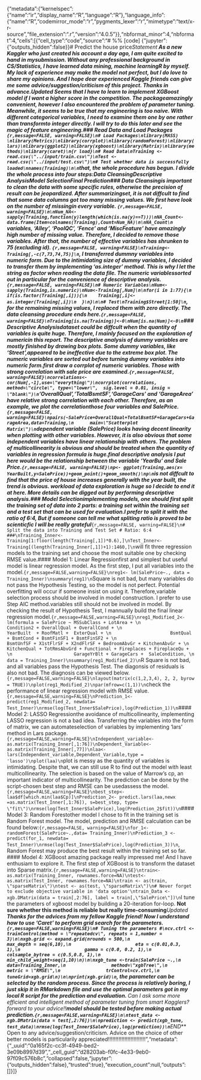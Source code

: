 {"metadata":{"kernelspec":{"name":"ir","display_name":"R","language":"R"},"language_info":{"name":"R","codemirror_mode":"r","pygments_lexer":"r","mimetype":"text/x-r-source","file_extension":".r","version":"4.0.5"}},"nbformat_minor":4,"nbformat":4,"cells":[{"cell_type":"code","source":"# %% [code] {\"jupyter\":{\"outputs_hidden\":false}}\n# Predict the house price\n**Statement** As a new Kaggler who just created his account a day ago, I am quite excited to hand in my\nfirst submission. Without any professional background in CS/Statistics, I have learned data mining, machine learning\nand R by myself. My lack of experience may make the model not perfect, but I do love to share my opinions. And I hope \nmy dear experienced Kaggle friends can give me some advice/suggestion/criticism of this project. Thanks in advance.\n\n**Updated** Seems that I have to learn to implement XGBoost model if I want a higher score in the competition. The package\nis amazingly convenient, however I also encountered the problem of parameter tuning. Meanwhile, it seems to be true that my \nfeature engineering is too naive. With different categorical variables, I need to examine them one by one rather than transform\nthem to integer directly. I will try to do this later and see the magic of feature engineering.\n\n### Read Data and Load Packages \n\n```{r,message=FALSE, warning=FALSE}\n# Load Packages\nlibrary(MASS) \nlibrary(Metrics)\nlibrary(corrplot)\nlibrary(randomForest)\nlibrary(lars)\nlibrary(ggplot2)\nlibrary(xgboost)\nlibrary(Matrix)\nlibrary(methods)\nlibrary(caret)\n```\n```{r load}\n# Read Data\nTraining <- read.csv(\"../input/train.csv\")\nTest <- read.csv(\"../input/test.csv\")\n# Test whether data is successfully loaded\nnames(Training)\n\n```\n\nAfter that, the whole procedure has begun. I divide the whole process into four steps:\n\n* Data Cleansing\n* Descriptive Analysis\n* Model Selection\n* Final Prediction\n\n\n### Data Cleansing\nIt is important to clean the data with some specific rules, otherwise the precision of result can be jeopardized. After summarizing\ntraining set, it is not diffcult to find that some data columns got too many missing values. We first have look on the number of missing\nvalues in every variable. \n\n\n```{r,message=FALSE, warning=FALSE}\n\nNum_NA<-sapply(Training,function(y)length(which(is.na(y)==T)))\nNA_Count<- data.frame(Item=colnames(Training),Count=Num_NA)\n\nNA_Count\n```\n\nAmong 1460 variables, 'Alley',  'PoolQC', 'Fence' and 'MiscFeature' have amazingly high number of missing value. Therefore, I \nhave decided to remove those variables. After that, the number of effective variables has shrunken to 75 (excluding id). \n\n```{r,message=FALSE, warning=FALSE}\nTraining<- Training[,-c(7,73,74,75)]\n```\nThen, I transferred dummny variables into numeric form. Due to the intimidating size of dummy variables, I decided to transfer them \ndirectly by implementing 'as.integer' method. This is why I let the string as factor when reading the data file. The numeric variables\nare sorted out in particular for the convenience of descriptive analysis.\n\n```{r,message=FALSE, warning=FALSE}\n# Numeric Variables\nNum<-sapply(Training,is.numeric)\nNum<-Training[,Num]\n\nfor(i in 1:77){\n  if(is.factor(Training[,i])){\n    Training[,i]<-as.integer(Training[,i])\n  }\n}\n\n# Test\nTraining$Street[1:50]\n```\nFinally, for the remaining missing values, I replaced them with zero directly. The data cleansing procedure ends here.\n\n```{r,message=FALSE, warning=FALSE}\nTraining[is.na(Training)]<-0\nNum[is.na(Num)]<-0\n```\n### Descriptive Analysis\n\nExploring dataset could be diffcult when the quantity of variables is quite huge. Therefore, I mainly focused on the exploration of numeric\nvariables in this report. The descriptive analysis of dummy variables are mostly finished by drawing box plots. Some dummy variables, like 'Street',\nare appeared to be ineffective due to the extreme box plot. The numeric variables are sorted out before turning dummy variables into numeric form.\n\nWe first draw a corrplot of numeric variables. Those with strong correlation with sale price are examined.\n```{r,message=FALSE, warning=FALSE}\ncorrelations<- cor(Num[,-1],use=\"everything\")\ncorrplot(correlations, method=\"circle\", type=\"lower\",  sig.level = 0.01, insig = \"blank\")\n```\n'OverallQual','TotalBsmtSF','GarageCars' and 'GarageArea' have relative strong correlation with each other. Therefore, as an example, we plot the correlation\namong those four variables and SalePrice.\n```{r,message=FALSE, warning=FALSE}\npairs(~SalePrice+OverallQual+TotalBsmtSF+GarageCars+GarageArea,data=Training,\n      main=\"Scatterplot Matrix\")\n```\nThe dependent variable (SalePrice) looks having decent linearity when plotting with other variables. However, it is also obvious that some independent variables \nalso have linear relationship with others. The problem of multicollinearity is obvious and should be treated when the quantity of variables in regression formula is huge.\n\nThe final descriptive analysis I put here would be the relationship between the variable 'YearBu' and Sale Price.\n\n```{r,message=FALSE, warning=FALSE}\np<- ggplot(Training,aes(x= YearBuilt,y=SalePrice))+geom_point()+geom_smooth()\np\n```\nIt is not diffcult to find that the price of house increases generally with the year built, the trend is obvious. \n\nThe workload of data exploration is huge so I decide to end it at here. More details can be digged out by performing descriptive analysis.\n\n### Model Selection\n\nBefore implementing models, one should first split the training set of data into 2 parts: a training set within the training set and a test set that can be used for evaluation.\nPersonally I prefer to split it with the ratio of 6:4, ***But if someone can tell me what spliting ratio is proved to be scienticfic I will be really grateful***\n\n```{r,message=FALSE, warning=FALSE}\n# Split the data into Training and Test Set # Ratio: 6:4 ###\nTraining_Inner<- Training[1:floor(length(Training[,1])*0.6),]\nTest_Inner<- Training[(length(Training_Inner[,1])+1):1460,]\n```\nI will fit three regression models to the training set and choose the most suitable one by checking RMSE value.\n\n#### Model 1: Linear Regression\n\nThe first and simplest but useful model is linear regression model. As the first step, I put all variables into the model.\n```{r,message=FALSE,warning=FALSE}\nreg1<- lm(SalePrice~., data = Training_Inner)\nsummary(reg1)\n```\n\nR Square is not bad, but many variables do not pass the Hypothesis Testing, so the model is not perfect. Potential overfitting will occur if someone insist on using it. Therefore,\nthe variable selection process should be involved in model construction. I prefer to use Step AIC method.\n\nSeveral variables still should not be involved in model. By checking the result of Hypothesis Test, I mannually build the final linear regression model.\n\n```{r,message=FALSE,warning=FALSE}\nreg1_Modified_2<-lm(formula = SalePrice ~ MSSubClass + LotArea + \n                      Condition2 + OverallQual + OverallCond + \n                      YearBuilt  + RoofMatl +  ExterQual + \n                      BsmtQual + BsmtCond + BsmtFinSF1 + BsmtFinSF2 + \n                      BsmtUnfSF + X1stFlrSF + X2ndFlrSF + BedroomAbvGr + KitchenAbvGr + \n                      KitchenQual + TotRmsAbvGrd + Functional + Fireplaces + FireplaceQu + \n                       GarageYrBlt + GarageCars +  SaleCondition, \n                    data = Training_Inner)\nsummary(reg1_Modified_2)\n```\nThe R Square is not bad, and all variables pass the Hypothesis Test. The diagonsis of residuals is also not bad. The diagnosis can be viewed below.\n```{r,message=FALSE,warning=FALSE}\nlayout(matrix(c(1,2,3,4), 2, 2, byrow = TRUE))\nplot(reg1_Modified_2)\npar(mfrow=c(1,1))\n```\n\nWe check the performance of linear regression model with RMSE value.\n\n```{r,message=FALSE,warning=FALSE}\nPrediction_1<- predict(reg1_Modified_2, newdata= Test_Inner)\nrmse(log(Test_Inner$SalePrice),log(Prediction_1))\n```\n#### Model 2: LASSO Regression\n\nFor the avoidance of multicollinearity, implementing LASSO regression is not a bad idea. Transferring the variables into the form of matrix, we can automate\nthe selection of variables by implementing 'lars' method in Lars package.\n\n```{r,message=FALSE,warning=FALSE}\nIndependent_variable<- as.matrix(Training_Inner[,1:76])\nDependent_Variable<- as.matrix(Training_Inner[,77])\nlaa<- lars(Independent_variable,Dependent_Variable,type = 'lasso')\nplot(laa)\n```\n\nThe plot is messy as the quantity of variables is intimidating. Despite that, we can still use R to find out the model with least multicollinearity. The selection \nprocedure is based on the value of Marrow's cp, an important indicator of multicollinearity. The prediction can be done by the script-chosen best step and RMSE can be used\nto assess the model.\n\n```{r,message=FALSE,warning=FALSE}\nbest_step<- laa$df[which.min(laa$Cp)]\nPrediction_2<- predict.lars(laa,newx =as.matrix(Test_Inner[,1:76]), s=best_step, type= \"fit\")\nrmse(log(Test_Inner$SalePrice),log(Prediction_2$fit))\n```\n\n#### Model 3: Random Forest\n\nThe other model I chose to fit in the training set is Random Forest model. The model, prediction and RMSE calculation can be found below:\n\n```{r,message=FALSE, warning=FALSE}\nfor_1<- randomForest(SalePrice~.,data= Training_Inner)\nPrediction_3 <- predict(for_1, newdata= Test_Inner)\nrmse(log(Test_Inner$SalePrice),log(Prediction_3))\n```\n\nObviously, Random Forest may produce the best result within the training set so far. \n\n#### Model 4: XGBoost \n\nThis amazing package really impressed me! And I have enthusiam to explore it. The first step of XGBoost is to transform the dataset into Sparse matrix.\n\n```{r,message=FALSE,warning=FALSE}\ntrain<- as.matrix(Training_Inner, rownames.force=NA)\ntest<- as.matrix(Test_Inner, rownames.force=NA)\ntrain <- as(train, \"sparseMatrix\")\ntest <- as(test, \"sparseMatrix\")\n# Never forget to exclude objective variable in 'data option'\ntrain_Data <- xgb.DMatrix(data = train[,2:76], label = train[,\"SalePrice\"])\n```\nThen I tune the parameters of xgboost model by building a 20-iteration for-loop. **Not sure whether this method is reliable but really time-consuming**\n**Updated** Thanks for the advices from my fellow Kaggle friend! Now I understand how to use 'Caret' to perform grid search for the parameters. \n```{r,message=FALSE,warning=FALSE}\n# Tuning the parameters #\ncv.ctrl <- trainControl(method = \"repeatedcv\", repeats = 1,number = 3)\n\nxgb.grid <- expand.grid(nrounds = 500,\n                        max_depth = seq(6,10),\n                        eta = c(0.01,0.3, 1),\n                        gamma = c(0.0, 0.2, 1),\n                        colsample_bytree = c(0.5,0.8, 1),\n                        min_child_weight=seq(1,10)\n)\n\nxgb_tune <-train(SalePrice ~.,\n                 data=Training_Inner,\n                 method=\"xgbTree\",\n                 metric = \"RMSE\",\n                 trControl=cv.ctrl,\n                 tuneGrid=xgb.grid\n)\n\nprint(xgb.grid)\n```\nThen, the parameter can be selected by the random process. Since the process is relatively boring, I just skip it in RMarkdown file and use the optimal parameters \nI got in my local R script for the prediction and evaluation. ** Can I ask some more efficient and intelligent method of parameter tuning from smart Kagglers?\nLooking forward to your advice!!**\n\nThe model should be tested before making actual prediction.\n\n```{r,message=FALSE,warning=FALSE}\n\ntest_data <- xgb.DMatrix(data = test[,2:76])\n\nprediction <- predict(xgb_tune, test_data)\nrmse(log(Test_Inner$SalePrice),log(prediction))\n```\n\n\n\n***END*** Open to any advice/suggestion/criticism. Advice on the choice of other better models is particularily appreciated!!!!!!!!!!!!!!!!!!!!!!!!!","metadata":{"_uuid":"0a165f2c-cc3f-4949-bed2-3e09b8997d39","_cell_guid":"d28203ab-f0fc-4e33-9eb0-97f09c576b8c","collapsed":false,"jupyter":{"outputs_hidden":false},"trusted":true},"execution_count":null,"outputs":[]}]}